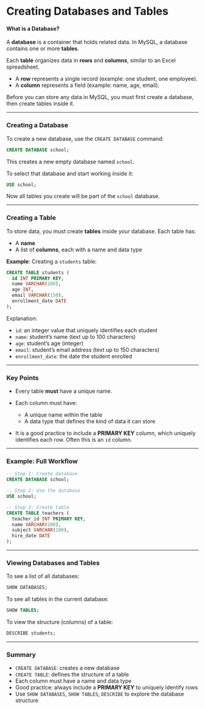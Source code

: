 # Creating Databases and Tables

#### What is a Database?

A **database** is a container that holds related data.
In MySQL, a database contains one or more **tables**.

Each **table** organizes data in **rows** and **columns**, similar to an Excel spreadsheet.

- A **row** represents a single record (example: one student, one employee).
- A **column** represents a field (example: name, age, email).

Before you can store any data in MySQL, you must first create a database, then create tables inside it.

---

### Creating a Database

To create a new database, use the `CREATE DATABASE` command:

```sql
CREATE DATABASE school;
```

This creates a new empty database named `school`.

To select that database and start working inside it:

```sql
USE school;
```

Now all tables you create will be part of the `school` database.

---

### Creating a Table

To store data, you must create **tables** inside your database.
Each table has:

- A **name**
- A list of **columns**, each with a name and data type

**Example**: Creating a `students` table:

```sql
CREATE TABLE students (
  id INT PRIMARY KEY,
  name VARCHAR(100),
  age INT,
  email VARCHAR(150),
  enrollment_date DATE
);
```

Explanation:

- `id`: an integer value that uniquely identifies each student
- `name`: student’s name (text up to 100 characters)
- `age`: student’s age (integer)
- `email`: student’s email address (text up to 150 characters)
- `enrollment_date`: the date the student enrolled

---

### Key Points

- Every table **must** have a unique name.
- Each column must have:

  - A unique name within the table
  - A data type that defines the kind of data it can store

- It is a good practice to include a **PRIMARY KEY** column, which uniquely identifies each row. Often this is an `id` column.

---

### Example: Full Workflow

```sql
-- Step 1: Create database
CREATE DATABASE school;

-- Step 2: Use the database
USE school;

-- Step 3: Create table
CREATE TABLE teachers (
  teacher_id INT PRIMARY KEY,
  name VARCHAR(100),
  subject VARCHAR(100),
  hire_date DATE
);
```

---

### Viewing Databases and Tables

To see a list of all databases:

```sql
SHOW DATABASES;
```

To see all tables in the current database:

```sql
SHOW TABLES;
```

To view the structure (columns) of a table:

```sql
DESCRIBE students;
```

---

### Summary

- `CREATE DATABASE`: creates a new database
- `CREATE TABLE`: defines the structure of a table
- Each column must have a name and data type
- Good practice: always include a **PRIMARY KEY** to uniquely identify rows
- Use `SHOW DATABASES`, `SHOW TABLES`, `DESCRIBE` to explore the database structure
